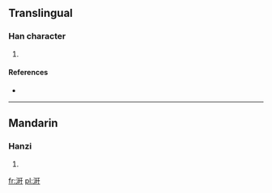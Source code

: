 ==Translingual==

===Han character===
{{Han char|rn=85|rad=水|as=07|sn=10|four=3114<sub>0</sub>|canj=水日一十 (EAMJ)}}

# {{defn|Han|sort=水07}}

====References====
* {{Han ref|kx=0626.040|dkj=17522|dj=1027.130|hdz=31622.040|uh=6D86|ud=28038|bh=D254|bd=53844}}

----

==Mandarin==

===Hanzi===
{{cmn-hanzi|pin=[[hàn]] ([[han4]])|wg=han<sup>4</sup>}}

# {{defn|lang=cmn|sort=水07}}

[[fr:涆]]
[[pl:涆]]